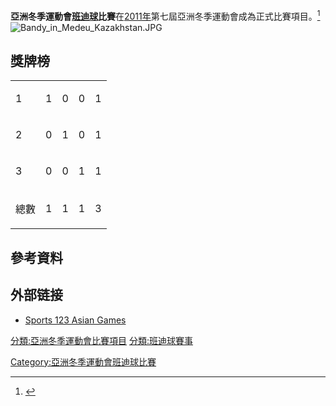 '''亞洲冬季運動會[[班迪球|班迪球]]比賽'''在[[2011年亞洲冬季運動會|2011年]]第七屆亞洲冬季運動會成為正式比賽項目。<ref>{{citeweb|url=http://en.olympic.cn/news/sports_news/2011-01-24/2122430.html|title=Bandy set for OCA debut|date=24 January 2011|work=olympic.cn|accessdate=4 March 2014|archive-date=2016-09-20|archive-url=https://web.archive.org/web/20160920085725/http://en.olympic.cn/news/sports_news/2011-01-24/2122430.html|dead-url=no}}</ref>
[[File:Bandy_in_Medeu_Kazakhstan.JPG|thumb]]


==獎牌榜==
{| {{RankedMedalTable|nation-width=200px}}
|-
| 1 || align=left|{{KAZ}} || 1 || 0 || 0 || 1
|-
| 2 || align=left|{{MGL}} || 0 || 1 || 0 || 1
|-
| 3 || align=left|{{KGZ}} || 0 || 0 || 1 || 1
|-
!colspan=2|總數 || 1 || 1 || 1 || 3
|}

==參考資料==
{{reflist}}

== 外部链接 ==
*[https://web.archive.org/web/20111007001047/http://sports123.com/asg/index.html Sports 123 Asian Games]{{En}}
{{亞洲運動會項目}}
{{亞洲冬季運動會班迪球比賽}}


[[Category:亞洲冬季運動會班迪球比賽|Category:亞洲冬季運動會班迪球比賽]]
[[分類:亞洲冬季運動會比賽項目|分類:亞洲冬季運動會比賽項目]]
[[分類:班迪球賽事|分類:班迪球賽事]]